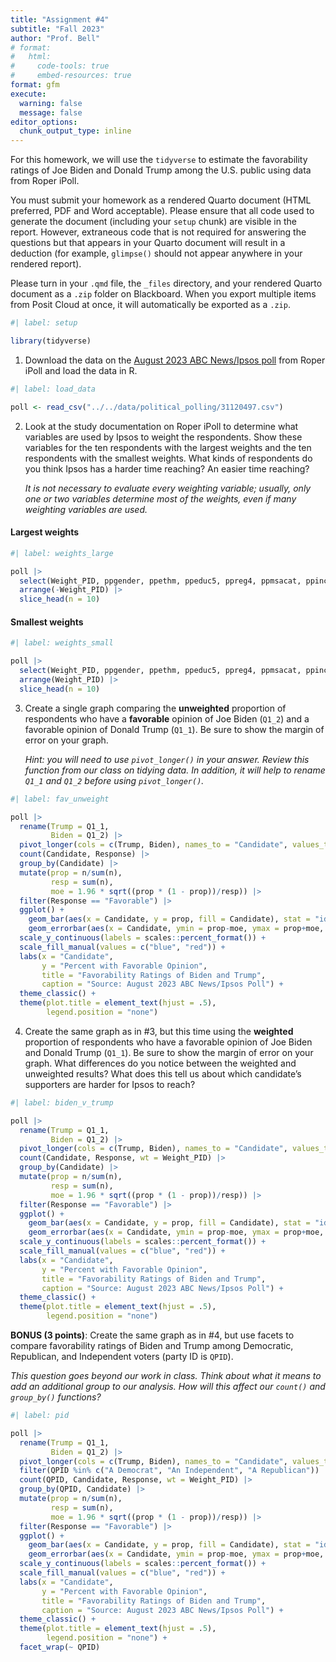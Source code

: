 ```yaml
---
title: "Assignment #4"
subtitle: "Fall 2023"
author: "Prof. Bell"
# format:
#   html:
#     code-tools: true
#     embed-resources: true
format: gfm
execute:
  warning: false
  message: false
editor_options: 
  chunk_output_type: inline
---
```


For this homework, we will use the `tidyverse` to estimate the favorability ratings of Joe Biden and Donald Trump among the U.S. public using data from Roper iPoll.

You must submit your homework as a rendered Quarto document (HTML preferred, PDF and Word acceptable). Please ensure that all code used to generate the document (including your `setup` chunk) are visible in the report. However, extraneous code that is not required for answering the questions but that appears in your Quarto document will result in a deduction (for example, `glimpse()` should not appear anywhere in your rendered report).

Please turn in your `.qmd` file, the `_files` directory, and your rendered Quarto document as a `.zip` folder on Blackboard. When you export multiple items from Posit Cloud at once, it will automatically be exported as a `.zip`.

```r
#| label: setup

library(tidyverse)
```

1. Download the data on the [August 2023 ABC News/Ipsos poll](https://doi.org/10.25940/ROPER-31120497) from Roper iPoll and load the data in R.

```r
#| label: load_data

poll <- read_csv("../../data/political_polling/31120497.csv")
```

2. Look at the study documentation on Roper iPoll to determine what variables are used by Ipsos to weight the respondents. Show these variables for the ten respondents with the largest weights and the ten respondents with the smallest weights. What kinds of respondents do you think Ipsos has a harder time reaching? An easier time reaching?

    *It is not necessary to evaluate every weighting variable; usually, only one or two variables determine most of the weights, even if many weighting variables are used.*

#### Largest weights

```r
#| label: weights_large

poll |>
  select(Weight_PID, ppgender, ppethm, ppeduc5, ppreg4, ppmsacat, ppinc7, QPID) |>
  arrange(-Weight_PID) |>
  slice_head(n = 10)
```

#### Smallest weights

```r
#| label: weights_small

poll |>
  select(Weight_PID, ppgender, ppethm, ppeduc5, ppreg4, ppmsacat, ppinc7, QPID) |>
  arrange(Weight_PID) |>
  slice_head(n = 10)
```

3. Create a single graph comparing the **unweighted** proportion of respondents who have a **favorable** opinion of Joe Biden (`Q1_2`) and a favorable opinion of Donald Trump (`Q1_1`). Be sure to show the margin of error on your graph.

    *Hint: you will need to use `pivot_longer()` in your answer. Review this function from our class on tidying data. In addition, it will help to rename `Q1_1` and `Q1_2` before using `pivot_longer()`.*

```r
#| label: fav_unweight

poll |>
  rename(Trump = Q1_1,
         Biden = Q1_2) |>
  pivot_longer(cols = c(Trump, Biden), names_to = "Candidate", values_to = "Response") |>
  count(Candidate, Response) |>
  group_by(Candidate) |>
  mutate(prop = n/sum(n),
         resp = sum(n),
         moe = 1.96 * sqrt((prop * (1 - prop))/resp)) |>
  filter(Response == "Favorable") |>
  ggplot() +
    geom_bar(aes(x = Candidate, y = prop, fill = Candidate), stat = "identity", position = "dodge") +
    geom_errorbar(aes(x = Candidate, ymin = prop-moe, ymax = prop+moe, group = Candidate), position = position_dodge(.9), width = .2) +
  scale_y_continuous(labels = scales::percent_format()) +
  scale_fill_manual(values = c("blue", "red")) +
  labs(x = "Candidate",
       y = "Percent with Favorable Opinion",
       title = "Favorability Ratings of Biden and Trump",
       caption = "Source: August 2023 ABC News/Ipsos Poll") +
  theme_classic() +
  theme(plot.title = element_text(hjust = .5),
        legend.position = "none")
```

4. Create the same graph as in \#3, but this time using the **weighted** proportion of respondents who have a favorable opinion of Joe Biden and Donald Trump (`Q1_1`). Be sure to show the margin of error on your graph. What differences do you notice between the weighted and unweighted results? What does this tell us about which candidate's supporters are harder for Ipsos to reach?

```r
#| label: biden_v_trump

poll |>
  rename(Trump = Q1_1,
         Biden = Q1_2) |>
  pivot_longer(cols = c(Trump, Biden), names_to = "Candidate", values_to = "Response") |>
  count(Candidate, Response, wt = Weight_PID) |>
  group_by(Candidate) |>
  mutate(prop = n/sum(n),
         resp = sum(n),
         moe = 1.96 * sqrt((prop * (1 - prop))/resp)) |>
  filter(Response == "Favorable") |>
  ggplot() +
    geom_bar(aes(x = Candidate, y = prop, fill = Candidate), stat = "identity", position = "dodge") +
    geom_errorbar(aes(x = Candidate, ymin = prop-moe, ymax = prop+moe, group = Candidate), position = position_dodge(.9), width = .2) +
  scale_y_continuous(labels = scales::percent_format()) +
  scale_fill_manual(values = c("blue", "red")) +
  labs(x = "Candidate",
       y = "Percent with Favorable Opinion",
       title = "Favorability Ratings of Biden and Trump",
       caption = "Source: August 2023 ABC News/Ipsos Poll") +
  theme_classic() +
  theme(plot.title = element_text(hjust = .5),
        legend.position = "none")
```

**BONUS (3 points)**: Create the same graph as in \#4, but use facets to compare favorability ratings of Biden and Trump among Democratic, Republican, and Independent voters (party ID is `QPID`).

*This question goes beyond our work in class. Think about what it means to add an additional group to our analysis. How will this affect our `count()` and `group_by()` functions?*

```r
#| label: pid

poll |>
  rename(Trump = Q1_1,
         Biden = Q1_2) |>
  pivot_longer(cols = c(Trump, Biden), names_to = "Candidate", values_to = "Response") |>
  filter(QPID %in% c("A Democrat", "An Independent", "A Republican")) |>
  count(QPID, Candidate, Response, wt = Weight_PID) |>
  group_by(QPID, Candidate) |>
  mutate(prop = n/sum(n),
         resp = sum(n),
         moe = 1.96 * sqrt((prop * (1 - prop))/resp)) |>
  filter(Response == "Favorable") |>
  ggplot() +
    geom_bar(aes(x = Candidate, y = prop, fill = Candidate), stat = "identity", position = "dodge") +
    geom_errorbar(aes(x = Candidate, ymin = prop-moe, ymax = prop+moe, group = Candidate), position = position_dodge(.9), width = .2) +
  scale_y_continuous(labels = scales::percent_format()) +
  scale_fill_manual(values = c("blue", "red")) +
  labs(x = "Candidate",
       y = "Percent with Favorable Opinion",
       title = "Favorability Ratings of Biden and Trump",
       caption = "Source: August 2023 ABC News/Ipsos Poll") +
  theme_classic() +
  theme(plot.title = element_text(hjust = .5),
        legend.position = "none") +
  facet_wrap(~ QPID)
```
